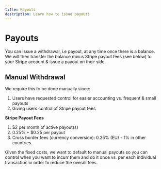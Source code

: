 ```yaml
---
title: Payouts
description: Learn how to issue payouts
---
```


# Payouts

You can issue a withdrawal, i.e payout, at any time once there is a balance. We
will then transfer the balance minus Stripe payout fees (see below) to your Stripe account & issue a payout on their
side.

## Manual Withdrawal

We require this to be done manually since:

1. Users have requested control for easier accounting vs. frequent & small payouts
2. Giving users control of Stripe payout fees

**Stripe Payout Fees**

1. $2 per month of active payout(s)
2. 0.25% + $0.25 per payout
3. Cross border fees (currency conversion): 0.25% (EU) - 1% in other countries.

Given the fixed costs, we want to default to manual payouts so you can control
when you want to incurr them and do it once vs. per each individual transaction
in order to reduce the overall fees.

